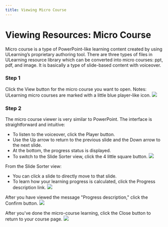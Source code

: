 ```yaml
--- 
title: Viewing Micro Course
--- 
```



# Viewing Resources: Micro Course

Micro course is a type of PowerPoint-like learning content created by using ULearning’s proprietary authoring tool. There are three types of files in ULearning resource library which can be converted into micro courses: ppt, pdf, and image. It is basically a type of slide-based content with voiceover.

### Step 1
Click the View button for the micro course you want to open.
Notes: ULearning micro courses are marked with a little blue player-like icon.
![](/img/ulearning/student/resource04.png)

### Step 2
The micro course viewer is very similar to PowerPoint. The interface is straightforward and intuitive:
- To listen to the voiceover, click the Player button.
- Use the Up arrow to return to the previous slide and the Down arrow to the next slide.
- At the bottom, the progress status is displayed.
- To switch to the Slide Sorter view, click the 4 little square button.
![](/img/ulearning/student/resource05.png)

From the Slide Sorter view:
- You can click a slide to directly move to that slide.
- To learn how your learning progress is calculated, click the Progress description link.
![](/img/ulearning/student/resource06.png)

After you have viewed the message "Progress description," click the Confirm button.
![](/img/ulearning/student/resource07.png)

After you've done the micro-course learning, click the Close button to return to your course page.
![](/img/ulearning/student/resource08.png)